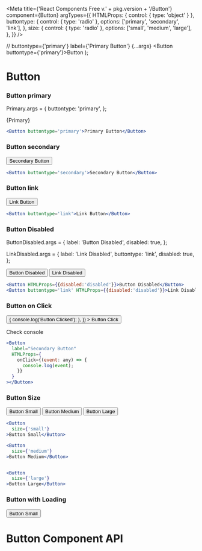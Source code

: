 
<Meta
  title={'React Components Free v.' + pkg.version + '/Button'}
  component={Button}
  argTypes={{
    HTMLProps: { control: { type: 'object' } },
    buttontype: {
      control: { type: 'radio' },
      options: ['primary', 'secondary', 'link'],
    },
    size: {
      control: { type: 'radio' },
      options: ['small', 'medium', 'large'],
    },
  }}
/>

  // buttontype={'primary'} label={'Primary Button'} {...args}
  <Button buttontype={'primary'}>Button</Button>
);

# Button

### Button primary

Primary.args = {
  buttontype: 'primary',
};

<Story name='Primary'>{Primary}</Story>

```jsx
<Button buttontype='primary'>Primary Button</Button>
```

### Button secondary

<Story name='Secondary'>
  <Button buttontype='secondary'>Secondary Button</Button>
</Story>

```jsx
<Button buttontype='secondary'>Secondary Button</Button>
```

### Button link

<Story name='Link'>
  <Button buttontype='link'>Link Button</Button>
</Story>

```jsx
<Button buttontype='link'>Link Button</Button>
```

### Button Disabled

ButtonDisabled.args = {
  label: 'Button Disabled',
  disabled: true,
};

LinkDisabled.args = {
  label: 'Link Disabled',
  buttontype: 'link',
  disabled: true,
};

<Story name='Disabled'>
  <Button HTMLProps={{ disabled: 'disabled' }}>Button Disabled</Button>
</Story>

<Story name='Link Disabled'>
  <Button buttontype='link' HTMLProps={{ disabled: 'disabled' }}>
    Link Disabled
  </Button>
</Story>

```jsx
<Button HTMLProps={{disabled:'disabled'}}>Button Disabled</Button>
<Button buttontype='link' HTMLProps={{disabled:'disabled'}}>Link Disabled</Button>
```

### Button on Click

<Story name='onClick Event'>
  <Button
    HTMLProps={{
      onClick: (event) => {
        console.log('Button Clicked');
      },
    }}
  >
    Button Click
  </Button>
  <p>Check console</p>
</Story>

<!--export const ButtonOnClick = Template.bind({});
ButtonOnClick.args = {
  label: 'Button on click',
};
ButtonOnClick.argTypes = {
  HTMLProps: {onClick: { action: 'clicked' }},
};

<Story name='onClick Event1'>{ButtonOnClick}</Story>
-->

```jsx
<Button
  label="Secondary Button"
  HTMLProps={
    onClick={(event: any) => {
      console.log(event);
    }}
  }
></Button>
```

### Button Size

<Story name='small/medium/large'>
  <Button size={'small'}>Button Small</Button>
  <Space size={10} />
  <Button size={'medium'}>Button Medium</Button>
  <Space size={10} />
  <Button size={'large'}>Button Large</Button>
</Story>

```jsx
<Button
  size={'small'}
>Button Small</Button>

<Button
  size={'medium'}
>Button Medium</Button>


<Button
  size={'large'}
>Button Large</Button>
```

### Button with Loading

<Story name='with Loading'>
  <Button size={'large'}>
    <Loading size={'xsmall'} />
    Button Small
  </Button>
</Story>

# Button Component API

<ArgsTable of={Button} />
